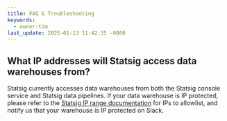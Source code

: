 ```yaml
---
title: FAQ & Troubleshooting
keywords:
  - owner:tim
last_update: 2025-01-13 11:42:35 -0800
---
```


## What IP addresses will Statsig access data warehouses from?

Statsig currently accesses data warehouses from both the Statsig console service and Statsig data pipelines. If your data warehouse is IP protected, please refer to the [Statsig IP range documentation](/infrastructure/statsig_ip_ranges) for IPs to allowlist, and notify us that your warehouse is IP protected on Slack.
